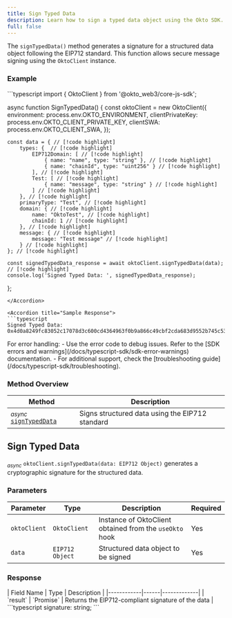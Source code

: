 ```yaml
---
title: Sign Typed Data
description: Learn how to sign a typed data object using the Okto SDK.
full: false
---
```



The `signTypedData()` method generates a signature for a structured data object following the EIP712 standard. This function allows secure message signing using the `OktoClient` instance.

### Example

<Accordions defaultValue="Usage">
<Accordion title="Usage">
```typescript
import { OktoClient } from '@okto_web3/core-js-sdk';

async function SignTypedData() {
    const oktoClient = new OktoClient({ 
        environment: process.env.OKTO_ENVIRONMENT, 
        clientPrivateKey: process.env.OKTO_CLIENT_PRIVATE_KEY, 
        clientSWA: process.env.OKTO_CLIENT_SWA, 
    }); 
    
    const data = { // [!code highlight]
        types: {  // [!code highlight]
            EIP712Domain: [ // [!code highlight]
                { name: "name", type: "string" }, // [!code highlight]
                { name: "chainId", type: "uint256" } // [!code highlight]
            ], // [!code highlight]
            Test: [ // [!code highlight]
                { name: "message", type: "string" } // [!code highlight]
            ] // [!code highlight]
        }, // [!code highlight]
        primaryType: "Test", // [!code highlight]
        domain: { // [!code highlight]
            name: "OktoTest", // [!code highlight]
            chainId: 1 // [!code highlight]
        }, // [!code highlight]
        message: { // [!code highlight]
            message: "Test message" // [!code highlight]
        } // [!code highlight]
    }; // [!code highlight]

    const signedTypedData_response = await oktoClient.signTypedData(data);  // [!code highlight]
    console.log('Signed Typed Data: ', signedTypedData_response);
};
```
</Accordion>

<Accordion title="Sample Response">
```typescript
Signed Typed Data: 0x4d0a8249fc83052c17078d3c600cd4364963f0b9a866c49cbf2cda683d9552b745c53746b97f6ebe79c18f5839450ac86511ed73849fbc2d58d1319346c50e451b
```
</Accordion>
</Accordions>

<Callout title="Note" type="info">
For error handling:
- Use the error code to debug issues. Refer to the [SDK errors and warnings](/docs/typescript-sdk/sdk-error-warnings) documentation.
- For additional support, check the [troubleshooting guide](/docs/typescript-sdk/troubleshooting).
</Callout>

### Method Overview

| Method | Description |
|--------|-------------|
| <sub><i>async</i></sub> [`signTypedData`](#sign-typed-data) | Signs structured data using the EIP712 standard |

<div className="method-box">

## Sign Typed Data

<sub><i>async</i></sub> `oktoClient.signTypedData(data: EIP712 Object)` generates a cryptographic signature for the structured data.

### Parameters

| Parameter | Type | Description | Required |
|-----------|------|-------------|----------|
| `oktoClient` | `OktoClient` | Instance of OktoClient obtained from the `useOkto` hook | Yes |
| `data` | `EIP712 Object` | Structured data object to be signed | Yes |

### Response

<Callout title="Success Response">
| Field Name | Type | Description |
|------------|------|-------------|
| `result` | `Promise<string>` | Returns the EIP712-compliant signature of the data |

<Accordions>
    <Accordion title="Response Type">
        ```typescript
        signature: string;
        ```
    </Accordion>
</Accordions>
</Callout>

</div>
